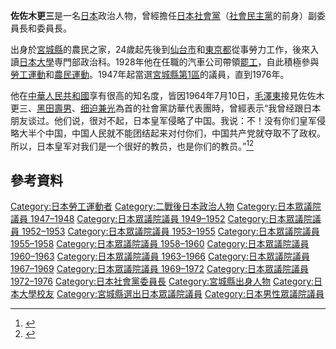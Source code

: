 {{Expand language|time=2016-07-09T08:31:04+00:00}}
{{Infobox officeholder
| name          = 佐佐木更三
|original_name=
| image         = SASAKI Kozo.jpg
| caption       =1956年
| office1       = 第6任[[日本社会党|日本社会党]]{{link-ja|日本社会党委員長|日本社会党委員長|中央執行委員長}}
| term_start1    = 1965年5月6日
| term_end1      = 1967年8月19日
| predecessor1   = [[河上丈太郎|河上丈太郎]]
| successor1     = [[勝間田清一|勝間田清一]]
| office2      = {{JPN}}[[眾議院_(日本)|眾議院議員]]
| term_start2   = 1947年4月26日
| term_end2    = 1976年12月9日
|predecessor2   =新設選區
|successor2    =
|constituency2  = {{link-ja|宮城縣第1區 (中選舉區)|宮城県第1区 (中選挙区)|宮城縣第1區}}
| birth_date    = {{Birth date|1900|5|25}}
| birth_place   = {{EOJ}}[[宮城縣|宮城縣]][[本吉郡|本吉郡]]麻崎村<br>（現[[登米市|登米市]]）
| death_date    ={{death date and age|1985|12|24|1900|5|25}}
| death_place   = 
| party         = （[[日本社會黨|日本社會黨]]→）<br>（[[左派社會黨|左派社會黨]]→）<br>日本社會黨
| relations     =
| residence     =
| alma_mater    = [[日本大学|日本大学]]政治科專科
| module    = 
}}
{{Japanese|japanese=佐々木 更三|kana=ささき こうぞう|romaji=Sasaki Kōzō}}
'''佐佐木更三'''{{BD|1900年|5月25日|1985年|12月24日|Sasaki, Kozo}}是一名[[日本|日本]]政治人物，曾經擔任[[日本社會黨|日本社會黨]]（[[社会民主党_(日本)|社會民主黨]]的前身）副委員長和委員長。

出身於[[宮城縣|宮城縣]]的農民之家，24歲起先後到[[仙台市|仙台市]]和[[東京都|東京都]]從事勞力工作，後來入讀[[日本大學|日本大學]]専門部政治科。1928年他在任職的汽車公司帶領[[罷工|罷工]]，自此積極參與[[勞工運動|勞工運動]]和[[農民運動|農民運動]]。1947年起當選[[宮城縣第1區_(中選舉區)|宮城縣第1區]]的議員，直到1976年。

他在[[中華人民共和國|中華人民共和國]]享有很高的知名度，皆因1964年7月10日，[[毛澤東|毛澤東]]接見佐佐木更三、[[黑田壽男|黑田壽男]]、[[细迫兼光|细迫兼光]]為首的社會黨訪華代表團時，曾經表示“我曾经跟日本朋友谈过。他们说，很对不起，日本皇军侵略了中国。我说：不！没有你们皇军侵略大半个中国，中国人民就不能团结起来对付你们，中国共产党就夺取不了政权。所以，日本皇军对我们是一个很好的教员，也是你们的教员。”<ref name="mzdsx">{{cite book |author1=王晁星 |title=毛泽东思想万岁：接见日本社会党人士佐佐木更三、黑田寿男、细迫兼光等的谈话 |date=1964四年7月10日 |url=https://www.marxists.org/chinese/maozedong/1968/5-097.htm |accessdate=2019-07-20 |archive-date=2019-07-20 |archive-url=https://web.archive.org/web/20190720233724/https://www.marxists.org/chinese/maozedong/1968/5-097.htm |dead-url=no }}</ref><ref>{{Cite web |url=http://www.renminbao.info/298/15486.htm |title=人民報 電子報 還原歷史真相：毛澤東為何感謝日本侵華 |accessdate=2016-07-07 |archive-date=2016-07-06 |archive-url=https://web.archive.org/web/20160706212554/http://www.renminbao.info/298/15486.htm |dead-url=no }}</ref>

==參考資料==
{{reflist}}
{{start box}}
{{s-ppo}}
{{Succession box
| title  = {{link-ja|日本社会党委員長}}
| years  = 第5任：1965年 - 1967年
| before = [[河上丈太郎|河上丈太郎]]
| after  = [[胜间田清一|胜间田清一]]
}}
{{end box}}

{{DEFAULTSORT:Sasaki, Kozo}}
[[Category:日本勞工運動者|Category:日本勞工運動者]]
[[Category:二戰後日本政治人物|Category:二戰後日本政治人物]]
[[Category:日本眾議院議員_1947–1948|Category:日本眾議院議員 1947–1948]]
[[Category:日本眾議院議員_1949–1952|Category:日本眾議院議員 1949–1952]]
[[Category:日本眾議院議員_1952–1953|Category:日本眾議院議員 1952–1953]]
[[Category:日本眾議院議員_1953–1955|Category:日本眾議院議員 1953–1955]]
[[Category:日本眾議院議員_1955–1958|Category:日本眾議院議員 1955–1958]]
[[Category:日本眾議院議員_1958–1960|Category:日本眾議院議員 1958–1960]]
[[Category:日本眾議院議員_1960–1963|Category:日本眾議院議員 1960–1963]]
[[Category:日本眾議院議員_1963–1966|Category:日本眾議院議員 1963–1966]]
[[Category:日本眾議院議員_1967–1969|Category:日本眾議院議員 1967–1969]]
[[Category:日本眾議院議員_1969–1972|Category:日本眾議院議員 1969–1972]]
[[Category:日本眾議院議員_1972–1976|Category:日本眾議院議員 1972–1976]]
[[Category:日本社會黨委員長|Category:日本社會黨委員長]]
[[Category:宮城縣出身人物|Category:宮城縣出身人物]]
[[Category:日本大學校友|Category:日本大學校友]]
[[Category:宮城縣選出日本眾議院議員|Category:宮城縣選出日本眾議院議員]]
[[Category:日本男性眾議院議員|Category:日本男性眾議院議員]]